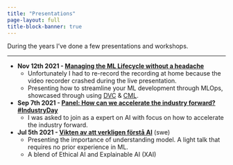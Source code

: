 ```yaml
---
title: "Presentations"
page-layout: full
title-block-banner: true
---
```


During the years I've done a few presentations and workshops.

---

- **Nov 12th 2021 - [Managing the ML Lifecycle without a headache](https://www.youtube.com/watch?v=0eWEzwUnDkc)**
    - Unfortunately I had to re-record the recording at home because the video recorder crashed during the live presentation.
    - Presenting how to streamline your ML development through MLOps, showcased through using [DVC](https://dvc.org/) & [CML](https://cml.dev/).

- **Sep 7th 2021 - [Panel: How can we accelerate the industry forward? #IndustryDay](https://www.youtube.com/watch?v=F1mlmUbmAw0&t=7009s)**
    - I was asked to join as a expert on AI with focus on how to accelerate the industry forward.

- **Jul 5th 2021 - [Vikten av att verkligen förstå AI](https://www.youtube.com/watch?v=yl6B3X6PwCk)** (swe)
    - Presenting the importance of understanding model. A light talk that requires no prior experience in ML.
    - A blend of Ethical AI and Explainable AI (XAI)
